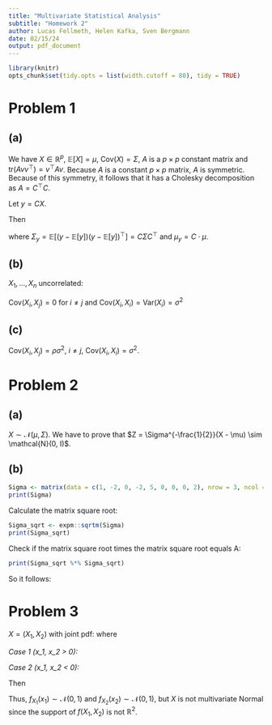 ```yaml
---
title: "Multivariate Statistical Analysis"
subtitle: "Homework 2"
author: Lucas Fellmeth, Helen Kafka, Sven Bergmann
date: 02/15/24
output: pdf_document
---
```


```r
library(knitr)
opts_chunk$set(tidy.opts = list(width.cutoff = 80), tidy = TRUE)
```

# Problem 1

## (a)

We have $X\in\mathbb{R}^p$, $\mathbb{E}[X] = \mu$, $\text{Cov}(X) = \Sigma$, $A$ is a $p \times p$ constant matrix and $\text{tr}(A v v^\top) = v^\top A v$.
Because $A$ is a constant $p \times p$ matrix, $A$ is symmetric.
Because of this symmetry, it follows that it has a Cholesky decomposition as $A = C^\top C$.

Let $y = C X$.

Then

\begin{align*}
\mathbb{E}[X^\top A X]
&= \mathbb{E}[X^\top C^\top C X] \\
&= \mathbb{E}[(CX)^\top C X] \\
&= \mathbb{E}[y^\top y] \\
&= \sum_i \mathbb{E}[y_i^2] \\
&= \sum_i \text{Var}(y_i) + \mathbb{E}[y_i]^2 \\
&= \text{tr}(\Sigma_y) + \mu_y^\top \mu_y
\end{align*}

where $\Sigma_y = \mathbb{E}[(y-\mathbb{E}[y])(y-\mathbb{E}[y])^\top] = C \Sigma C^\top$
and $\mu_y = C \cdot \mu$.

\begin{align*}
\implies \mathbb{E}[X^\top A X]
&= \text{tr}(C \Sigma C^\top) + \mu^\top \underbrace{C^\top C}_{=A} \mu \\
&= \text{tr}(\Sigma C^\top C) + \mu^\top A \mu \\
&= \text{tr}(\Sigma A) + \mu^\top A \mu
\end{align*}

## (b)

$X_1, \ldots, X_n$ uncorrelated:

$\text{Cov}(X_i, X_j) = 0$ for $i\neq j$ and $\text{Cov}(X_i, X_i) = \text{Var}(X_i) = \sigma^2$

\begin{align*}
\implies \Sigma =
\begin{pmatrix}
\sigma^2    & 0         & 0         & \ldots    & 0         \\
0           & \sigma^2  & 0         & \ldots    & 0         \\
0           & 0         & \ddots    & \ldots    & \vdots    \\
\vdots      & \vdots    & \ldots    & \ddots    & \vdots    \\
0           & 0         & \ldots    & \ldots    & \sigma^2
\end{pmatrix},
J =
\begin{pmatrix}
1       & \ldots & 1        \\
\vdots  & \ddots & \vdots   \\
1       & \ldots & 1
\end{pmatrix}
\in \mathbb{R}^{p\times p}.
\end{align*}

\begin{align*}
A = I - \frac{1}{p} J &=
\begin{pmatrix}
1 - \frac{1}{p} & - \frac{1}{p}     & - \frac{1}{p} & \ldots & - \frac{1}{p}    \\
-\frac{1}{p}    & 1 - \frac{1}{p}   & - \frac{1}{p} & \ldots & - \frac{1}{p}    \\
-\frac{1}{p}    & - \frac{1}{p}     & \ddots        & \ldots & \vdots           \\
\vdots          & \vdots            & \ldots        & \ddots & \vdots           \\
-\frac{1}{p}    & - \frac{1}{p}     & \ldots        & \ldots & 1 - \frac{1}{p}
\end{pmatrix}
\in \mathbb{R}^{p\times p}, \\
A\Sigma &=
\begin{pmatrix}
(1 - \frac{1}{p}) \sigma^2  & - \frac{\sigma^2}{p}          & - \frac{\sigma^2}{p}  & \ldots & - \frac{\sigma^2}{p}     \\
-\frac{\sigma^2}{p}         & (1 - \frac{1}{p}) \sigma^2    & - \frac{1}{p}         & \ldots & - \frac{1}{p}            \\
-\frac{\sigma^2}{p}         & - \frac{\sigma^2}{p}          & \ddots                & \ldots & \vdots                   \\
\vdots                      & \vdots                        & \ldots                & \ddots & \vdots                   \\
-\frac{\sigma^2}{p}         & - \frac{\sigma^2}{p}          & \ldots                & \ldots & (1 - \frac{1}{p}) \sigma^2
\end{pmatrix}
\in \mathbb{R}^{p\times p}.
\end{align*}

\begin{align*}
\mathbb{E}[X^\top A X]
&\overset{a)}{=} \text{tr}(A\Sigma) + \mu^\top A \mu \\
&= \sum_{i=1}^p (1-\frac{1}{p}) \sigma^2 + (\mu \ldots \mu)^\top
\begin{pmatrix}
1 - \frac{1}{p} & - \frac{1}{p}     & - \frac{1}{p} & \ldots & - \frac{1}{p}    \\
-\frac{1}{p}    & 1 - \frac{1}{p}   & - \frac{1}{p} & \ldots & - \frac{1}{p}    \\
-\frac{1}{p}    & - \frac{1}{p}     & \ddots        & \ldots & \vdots           \\
\vdots          & \vdots            & \ldots        & \ddots & \vdots           \\
-\frac{1}{p}    & - \frac{1}{p}     & \ldots        & \ldots & 1 - \frac{1}{p}
\end{pmatrix}
\begin{pmatrix}
\mu \\
\vdots \\
\mu
\end{pmatrix} \\
&= p \cdot (1-\frac{1}{p}) \cdot \sigma^2 + (\underbrace{\mu \cdot (1-\frac{1}{p}) + (p-1) \cdot (-\frac{1}{p}) \cdot \mu}_{\underbrace{= \frac{p-1}{p} \cdot \mu + \frac{1-p}{p} \cdot \mu}_{=0}} \ldots \mu \cdot (1-\frac{1}{p}) + (p-1) \cdot (-\frac{1}{p}) \cdot \mu)
\begin{pmatrix}
\mu \\
\vdots \\
\mu
\end{pmatrix} \\
&= (p-1) \cdot \sigma^2 + (0 \ldots 0) \cdot
\begin{pmatrix}
\mu \\
\vdots \\
\mu
\end{pmatrix} \\
&= (p-1) \cdot \sigma^2
\end{align*}

## (c)

$\text{Cov}(X_i, X_j) = \rho \sigma^2$, $i\neq j$, $\text{Cov}(X_i, X_i) = \sigma^2$.

\begin{align*}
\Sigma = \text{Cov}(X) &=
\begin{pmatrix}
\sigma^2        & \rho\sigma^2  & \rho\sigma^2  & \ldots        & \rho\sigma^2  \\
\rho\sigma^2    & \sigma^2      & \rho\sigma^2  & \ldots        & \rho\sigma^2  \\
\rho\sigma^2    & \rho\sigma^2  & \ddots        & \ldots        & \vdots        \\
\vdots          & \vdots        & \ldots        & \ddots        & \rho\sigma^2  \\
\rho\sigma^2    & \rho\sigma^2  & \ldots        & \rho\sigma^2  & \sigma^2
\end{pmatrix} \\
A = I - \frac{1}{p} J &=
\begin{pmatrix}
1 - \frac{1}{p} & - \frac{1}{p}     & - \frac{1}{p} & \ldots & - \frac{1}{p}    \\
-\frac{1}{p}    & 1 - \frac{1}{p}   & - \frac{1}{p} & \ldots & - \frac{1}{p}    \\
-\frac{1}{p}    & - \frac{1}{p}     & \ddots        & \ldots & \vdots           \\
\vdots          & \vdots            & \ldots        & \ddots & \vdots           \\
-\frac{1}{p}    & - \frac{1}{p}     & \ldots        & \ldots & 1 - \frac{1}{p}
\end{pmatrix}
\in \mathbb{R}^{p\times p}.
\end{align*}

\begin{align*}
\text{tr}(A\Sigma)
&= \sum_{i=1}^p (1-\frac{1}{p}) \cdot \sigma^2 + (p-1) \cdot (-\frac{1}{p}) \cdot \rho \sigma^2 \\
&= p \cdot (1-\frac{1}{p}) \cdot \sigma^2 + (p-1) \cdot (-\frac{1}{p}) \cdot \rho \sigma^2 \\
&= (p-1) \cdot \sigma^2 + (1-p) \rho \cdot \sigma^2 \\
&= (p-1) \cdot \sigma^2 + (\rho - p \cdot \rho) \cdot \sigma^2 \\
&= (p - 1 + \rho - p \cdot \rho) \cdot \sigma^2 \\
\mathbb{E}[X^\top A X]
&= \text{tr}(A\Sigma) + \underbrace{\mu^\top A \mu}_{=0 \text{ (as shown above)}} \\
&= (p - 1 + \rho - p \cdot \rho) \cdot \sigma^2
\end{align*}

# Problem 2

## (a)

$X \sim \mathcal{N}(\mu, \Sigma)$.
We have to prove that $Z = \Sigma^{-\frac{1}{2}}(X - \mu) \sim \mathcal{N}(0, I)$.

\begin{align*}
\mathbb{E}[Z]
&= \mathbb{E}[\Sigma^{-\frac{1}{2}}(X-\mu)]
= \Sigma^{-\frac{1}{2}}(\mathbb{E}[X]-\mu)
= \Sigma^{-\frac{1}{2}}(\mu - \mu) = 0, \\
\text{Var}(Z)
&= \text{Var}(\Sigma^{-\frac{1}{2}}(X-\mu)) = (\Sigma^{-\frac{1}{2}})^2 \text{Var}(X - \mu) \\
&= \Sigma^{-1} \cdot \text{Var}(X) = \Sigma^{-1} \cdot \Sigma = I. \\
&\implies Z \sim \mathcal{N}(\mu, \Sigma).
\end{align*}


## (b)

\begin{align*}
Z
&= \Sigma^{-\frac{1}{2}}(X-\mu) \\
&= \Sigma^{-\frac{1}{2}}(X-0) \\
&= \Sigma^{-\frac{1}{2}} \cdot X.
\end{align*}

```r
Sigma <- matrix(data = c(1, -2, 0, -2, 5, 0, 0, 0, 2), nrow = 3, ncol = 3)
print(Sigma)
```

Calculate the matrix square root:

```r
Sigma_sqrt <- expm::sqrtm(Sigma)
print(Sigma_sqrt)
```

Check if the matrix square root times the matrix square root equals A:

```r
print(Sigma_sqrt %*% Sigma_sqrt)
```

So it follows:

\begin{align*}
Z =
\begin{pmatrix}
0.7071068 \cdot x_1 + (-0.7071068) \cdot x_2 \\
(-0.7071068) \cdot x_1 + 2.1213203 \cdot x_2 \\
1.414214 \cdot x_3 \\
\end{pmatrix}
\end{align*}

# Problem 3

$X = (X_1, X_2)$ with joint pdf:
\begin{align*}
f(x_1, x_2) =
\begin{cases}
2\varphi(X_1)\varphi(X_2), & X_1 \cdot X_2 > 0, \\
0, & \text{otherwise}
\end{cases}
\end{align*}
where
\begin{align*}
\varphi(x) = \frac{1}{\sqrt{2\pi}}exp(\frac{-x}{2})
\end{align*}

\begin{align*}
\implies f(x_1, x_2) = 2 \cdot \frac{1}{\sqrt{2\pi}}exp(\frac{-x_1}{2}) \cdot \frac{1}{\sqrt{2\pi}}exp(\frac{-x_2}{2}) \cdot I_{\{x_1 \cdot x_2 > 0\}}(x_1, x_2)
\end{align*}

*Case 1 (x_1, x_2 > 0):*

\begin{align*}
f_{X_1}(x_1)
&= \int_0^\infty 2 \cdot \frac{1}{\sqrt{2\pi}}exp(\frac{-x_1}{2}) \cdot \frac{1}{\sqrt{2\pi}}exp(\frac{-x_2}{2}) dx_2 \\
&= 2 \cdot \frac{1}{\sqrt{2\pi}}exp(\frac{-x_1}{2}) \int_0^\infty \frac{1}{\sqrt{2\pi}}exp(\frac{-x_2}{2}) dx_2 \\
&= 2 \cdot \frac{1}{\sqrt{2\pi}}exp(\frac{-x_1}{2}) \cdot \frac{1}{2} \cdot \underbrace{\int_{-\infty}^\infty \frac{1}{\sqrt{2\pi}}exp(\frac{-x_2}{2}) dx_2}_{=1 \text{ (pdf of } \mathcal{N}(0,1) \text{ over its whole support)}} \\
&= \frac{1}{\sqrt{2\pi}}exp(\frac{-x_1}{2}) \cdot I_{\{0,\infty\}}(x_1). \\
f_{X_2}(x_2)
&= \int_0^\infty 2 \cdot \frac{1}{\sqrt{2\pi}}exp(\frac{-x_2}{2}) \cdot \frac{1}{\sqrt{2\pi}}exp(\frac{-x_1}{2}) dx_1 \\
&= 2 \cdot \frac{1}{\sqrt{2\pi}}exp(\frac{-x_2}{2}) \int_0^\infty \frac{1}{\sqrt{2\pi}}exp(\frac{-x_1}{2}) dx_1 \\
&= 2 \cdot \frac{1}{\sqrt{2\pi}}exp(\frac{-x_2}{2}) \cdot \frac{1}{2} \cdot \underbrace{\int_{-\infty}^\infty \frac{1}{\sqrt{2\pi}}exp(\frac{-x_1}{2}) dx_1}_{=1 \text{( pdf of } \mathcal{N}(0,1) \text{ over its whole support)}} \\
&= \frac{1}{\sqrt{2\pi}}exp(\frac{-x_2}{2}) \cdot I_{\{0,\infty\}}(x_2).
\end{align*}

*Case 2 (x_1, x_2 < 0):*

\begin{align*}
f_{X_1}(x_1)
&= \int_0^\infty 2 \cdot \frac{1}{\sqrt{2\pi}}exp(\frac{-x_1}{2}) \cdot \frac{1}{\sqrt{2\pi}}exp(\frac{-x_2}{2}) dx_2 \\
&= 2 \cdot \frac{1}{\sqrt{2\pi}}exp(\frac{-x_1}{2}) \int_{-\infty}^0 \frac{1}{\sqrt{2\pi}}exp(\frac{-x_2}{2}) dx_2 \\
&= 2 \cdot \frac{1}{\sqrt{2\pi}}exp(\frac{-x_1}{2}) \cdot \frac{1}{2} \cdot \underbrace{\int_{-\infty}^\infty \frac{1}{\sqrt{2\pi}}exp(\frac{-x_2}{2}) dx_2}_{=1 \text{ (pdf of } \mathcal{N}(0,1) \text{ over its whole support)}} \\
&= \frac{1}{\sqrt{2\pi}}exp(\frac{-x_1}{2}) \cdot I_{\{-\infty, 0\}}(x_1). \\
f_{X_2}(x_2)
&= \int_0^\infty 2 \cdot \frac{1}{\sqrt{2\pi}}exp(\frac{-x_2}{2}) \cdot \frac{1}{\sqrt{2\pi}}exp(\frac{-x_1}{2}) dx_1 \\
&= 2 \cdot \frac{1}{\sqrt{2\pi}}exp(\frac{-x_2}{2}) \int_{-\infty}^0 \frac{1}{\sqrt{2\pi}}exp(\frac{-x_1}{2}) dx_1 \\
&= 2 \cdot \frac{1}{\sqrt{2\pi}}exp(\frac{-x_2}{2}) \cdot \frac{1}{2} \cdot \underbrace{\int_{-\infty}^\infty \frac{1}{\sqrt{2\pi}}exp(\frac{-x_1}{2}) dx_1}_{=1 \text{( pdf of } \mathcal{N}(0,1) \text{ over its whole support)}} \\
&= \frac{1}{\sqrt{2\pi}}exp(\frac{-x_2}{2}) \cdot I_{\{-\infty, 0\}}(x_2).
\end{align*}

Then
\begin{align*}
f_{X_1}(x_1)
&= \frac{1}{\sqrt{2\pi}}exp(\frac{-x_1}{2}) \cdot I_{\{-\infty, \infty\}}(x_1), \\
f_{X_2}(x_2)
&= \frac{1}{\sqrt{2\pi}}exp(\frac{-x_2}{2}) \cdot I_{\{-\infty, \infty\}}(x_2).
\end{align*}

Thus, $f_{X_1}(x_1) \sim \mathcal{N}(0,1)$ and $f_{X_2}(x_2) \sim \mathcal{N}(0,1)$, but $X$ is not multivariate Normal since the support of $f(X_1, X_2)$ is not $\mathbb{R}^2$.